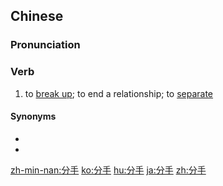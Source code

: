 ==Chinese==
{{zh-forms}}

===Pronunciation===
{{zh-pron
|m=fēnshǒu
|c=fan1 sau2
|mn=hun-chhiú
|cat=v
}}

===Verb===
{{zh-verb}}

# to [[break up]]; to end a relationship; to [[separate]]

====Synonyms====
* {{zh-l|分開}}
* {{zh-l|吹}}

[[zh-min-nan:分手]]
[[ko:分手]]
[[hu:分手]]
[[ja:分手]]
[[zh:分手]]